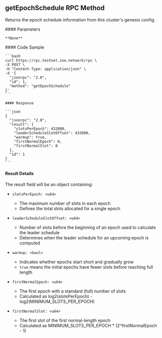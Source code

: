 ## getEpochSchedule RPC Method

Returns the epoch schedule information from this cluster's genesis config.

<div className="grid grid-cols-2 gap-1 mt-2">
  <div className="col-span-1">
    #### Parameters

    **None**
  </div>

  <div className="col-span-1">
    #### Code Sample

    ```bash
    curl https://rpc.testnet.soo.network/rpc \
    -X POST \
    -H "Content-Type: application/json" \
    -d '{
      "jsonrpc": "2.0",
      "id": 1,
      "method": "getEpochSchedule"
    }'
    ```

    #### Response

    ```json
    {
      "jsonrpc": "2.0",
      "result": {
        "slotsPerEpoch": 432000,
        "leaderScheduleSlotOffset": 432000,
        "warmup": true,
        "firstNormalEpoch": 0,
        "firstNormalSlot": 0
      },
      "id": 1
    }
    ```
  </div>
</div>

#### Result Details

The result field will be an object containing:

* `slotsPerEpoch: <u64>`
  * The maximum number of slots in each epoch
  * Defines the total slots allocated for a single epoch

* `leaderScheduleSlotOffset: <u64>`
  * Number of slots before the beginning of an epoch used to calculate the leader schedule
  * Determines when the leader schedule for an upcoming epoch is computed

* `warmup: <bool>`
  * Indicates whether epochs start short and gradually grow
  * `true` means the initial epochs have fewer slots before reaching full length

* `firstNormalEpoch: <u64>`
  * The first epoch with a standard (full) number of slots
  * Calculated as log2(slotsPerEpoch) - log2(MINIMUM_SLOTS_PER_EPOCH)

* `firstNormalSlot: <u64>`
  * The first slot of the first normal-length epoch
  * Calculated as MINIMUM_SLOTS_PER_EPOCH * (2^firstNormalEpoch - 1)